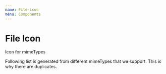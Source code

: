 ```yaml
---
name: File-icon
menu: Components
---
```



# File Icon

<Metadata pkg={pkg}/>

Icon for mimeTypes

Following list is generated from different mimeTypes that we support. This is why there are duplicates.

<Playground>
    <IconList/>
</Playground>


